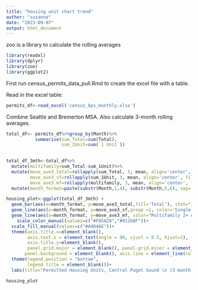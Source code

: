 ```yaml
---
title: "housing unit chart trend"
author: "suzanne"
date: "2023-09-07"
output: html_document
---
```


zoo is a library to calculate the rolling averages
```r
library(readxl)
library(dplyr)
library(zoo)
library(ggplot2)
```


First run census_permits_data_pull.Rmd to create the excel file with a table. 

Read in the excel table:
```r
permits_df<-read_excel('census_bps_monthly.xlsx')

```

Combine Seattle and Bremerton MSA. Also calculate 3-month rolling averages.

```r
total_df<- permits_df%>%group_by(Month)%>%
           summarise(sum_Total=sum(Total),
                     sum_1Unit=sum(`1 Unit`))
  

total_df_3mth<-total_df%>%
  mutate(multifamily=sum_Total-sum_1Unit)%>%
  mutate(move_ave3_total=rollapply(sum_Total, 3, mean, align='center', fill=NA),
         move_ave3_sf=rollapply(sum_1Unit, 3, mean, align='center', fill=NA),
         move_ave3_mf=rollapply(multifamily, 3, mean, align='center', fill=NA))%>%
  mutate(month_format=paste(substr(Month,1,4), substr(Month,5,6), sep='-'))
```

```r
housing_plot<-ggplot(total_df_3mth) +
  geom_bar(aes(x=month_format, y=move_ave3_total,fill='Total'), stat="identity")+
  geom_line(aes(x=month_format, y=move_ave3_sf,group =1, color='Single family detached & attached'),stat="identity")+
  geom_line(aes(x=month_format, y=move_ave3_mf, color="Multifamily 2+ units",group=2),stat="identity",)+
    scale_color_manual(values=c("#F05A28","#91268F"))+
  scale_fill_manual(values=c("#A9D46E"))+
  theme(axis.title.x=element_blank(),
        axis.text.x = element_text(angle = 90, vjust = 0.5, hjust=1),
        axis.title.y=element_blank(),
        panel.grid.major = element_blank(), panel.grid.minor = element_blank(),
       panel.background = element_blank(), axis.line = element_line(colour = "black"))+
  theme(legend.position = "bottom",
        legend.title = element_blank())+
  labs(title="Permitted Housing Units, Central Puget Sound \n (3 month average)")

housing_plot
    
```